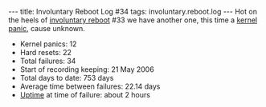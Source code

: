 ---
title: Involuntary Reboot Log #34
tags: involuntary.reboot.log
---
Hot on the heels of [[involuntary reboot]] #33 we have another one, this time a [[kernel panic]], cause unknown.

* Kernel panics: 12
* Hard resets: 22
* Total failures: 34
* Start of recording keeping: 21 May 2006
* Total days to date: 753 days
* Average time between failures: 22.14 days
* [[Uptime]] at time of failure: about 2 hours
